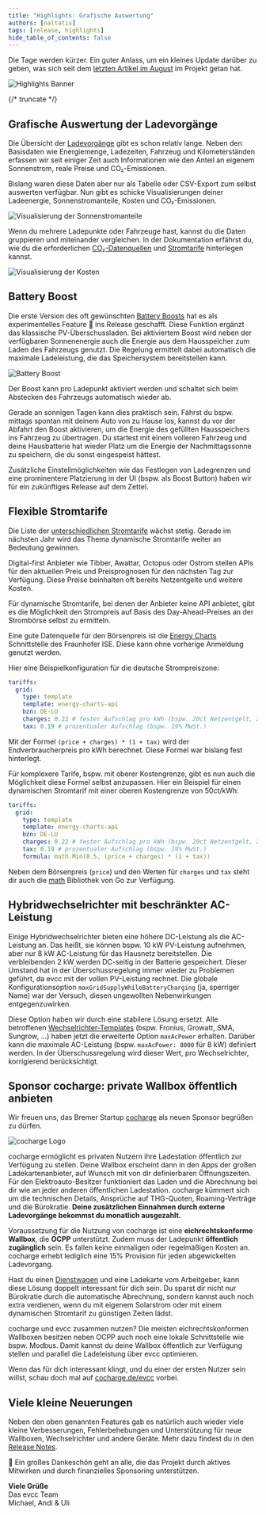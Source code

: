 ```yaml
---
title: "Highlights: Grafische Auswertung"
authors: [naltatis]
tags: [release, highlights]
hide_table_of_contents: false
---
```


Die Tage werden kürzer.
Ein guter Anlass, um ein kleines Update darüber zu geben, was sich seit dem [letzten Artikel im August](/blog/2024/08/17/highlights-14a-enwg-ocpp-loadmanagement-elli) im Projekt getan hat.

![Highlights Banner](charts-stats-banner.webp)

{/* truncate */}

## Grafische Auswertung der Ladevorgänge

Die Übersicht der [Ladevorgänge](/docs/features/sessions) gibt es schon relativ lange.
Neben den Basisdaten wie Energiemenge, Ladezeiten, Fahrzeug und Kilometerständen erfassen wir seit einiger Zeit auch Informationen wie den Anteil an eigenem Sonnenstrom, reale Preise und CO₂-Emissionen.

Bislang waren diese Daten aber nur als Tabelle oder CSV-Export zum selbst auswerten verfügbar.
Nun gibt es schicke Visualisierungen deiner Ladeenergie, Sonnenstromanteile, Kosten und CO₂-Emissionen.

![Visualisierung der Sonnenstromanteile](./ipad-stats-solar.webp)

Wenn du mehrere Ladepunkte oder Fahrzeuge hast, kannst du die Daten gruppieren und miteinander vergleichen.
In der Dokumentation erfährst du, wie du die erforderlichen [CO₂-Datenquellen](/docs/features/co2) und [Stromtarife](/docs/features/dynamic-prices) hinterlegen kannst.

![Visualisierung der Kosten](./ipad-stats-per-vehicle.webp)

## Battery Boost

Die erste Version des oft gewünschten [Battery Boosts](/docs/features/battery#batterie-boost) hat es als experimentelles Feature 🧪 ins Release geschafft.
Diese Funktion ergänzt das klassische PV-Überschussladen.
Bei aktiviertem Boost wird neben der verfügbaren Sonnenenergie auch die Energie aus dem Hausspeicher zum Laden des Fahrzeugs genutzt.
Die Regelung ermittelt dabei automatisch die maximale Ladeleistung, die das Speichersystem bereitstellen kann.

![Battery Boost](./ipad-battery-boost.webp)

Der Boost kann pro Ladepunkt aktiviert werden und schaltet sich beim Abstecken des Fahrzeugs automatisch wieder ab.

Gerade an sonnigen Tagen kann dies praktisch sein.
Fährst du bspw. mittags spontan mit deinem Auto von zu Hause los, kannst du vor der Abfahrt den Boost aktivieren, um die Energie des gefüllten Hausspeichers ins Fahrzeug zu übertragen.
Du startest mit einem volleren Fahrzeug und deine Hausbatterie hat wieder Platz um die Energie der Nachmittagssonne zu speichern, die du sonst eingespeist hättest.

Zusätzliche Einstellmöglichkeiten wie das Festlegen von Ladegrenzen und eine prominentere Platzierung in der UI (bspw. als Boost Button) haben wir für ein zukünftiges Release auf dem Zettel.

## Flexible Stromtarife

Die Liste der [unterschiedlichen Stromtarife](/docs/devices/tariffs) wächst stetig.
Gerade im nächsten Jahr wird das Thema dynamische Stromtarife weiter an Bedeutung gewinnen.

Digital-first Anbieter wie Tibber, Awattar, Octopus oder Ostrom stellen APIs für den aktuellen Preis und Preisprognosen für den nächsten Tag zur Verfügung.
Diese Preise beinhalten oft bereits Netzentgelte und weitere Kosten.
 
Für dynamische Stromtarife, bei denen der Anbieter keine API anbietet, gibt es die Möglichkeit den Strompreis auf Basis des Day-Ahead-Preises an der Strombörse selbst zu ermitteln.

Eine gute Datenquelle für den Börsenpreis ist die [Energy Charts](https://api.energy-charts.info) Schnittstelle des Fraunhofer ISE.
Diese kann ohne vorherige Anmeldung genutzt werden.

Hier eine Beispielkonfiguration für die deutsche Strompreiszone:

```yaml
tariffs:
  grid:
    type: template
    template: energy-charts-api
    bzn: DE-LU
    charges: 0.22 # fester Aufschlag pro kWh (bspw. 20ct Netzentgelt, 2ct Gebühren)
    tax: 0.19 # prozentualer Aufschlag (bspw. 19% MwSt.)
```

Mit der Formel `(price + charges) * (1 + tax)` wird der Endverbraucherpreis pro kWh berechnet.
Diese Formel war bislang fest hinterlegt.

Für komplexere Tarife, bspw. mit oberer Kostengrenze, gibt es nun auch die Möglichkeit diese Formel selbst anzupassen.
Hier ein Beispiel für einen dynamischen Stromtarif mit einer oberen Kostengrenze von 50ct/kWh:

```yaml
tariffs:
  grid:
    type: template
    template: energy-charts-api
    bzn: DE-LU
    charges: 0.22 # fester Aufschlag pro kWh (bspw. 20ct Netzentgelt, 2ct Gebühren)
    tax: 0.19 # prozentualer Aufschlag (bspw. 19% MwSt.)
    formula: math.Min(0.5, (price + charges) * (1 + tax))
```

Neben dem Börsenpreis (`price`) und den Werten für `charges` und `tax` steht dir auch die [math](https://pkg.go.dev/math) Bibliothek von Go zur Verfügung.

## Hybridwechselrichter mit beschränkter AC-Leistung

Einige Hybridwechselrichter bieten eine höhere DC-Leistung als die AC-Leistung an.
Das heißt, sie können bspw. 10 kW PV-Leistung aufnehmen, aber nur 8 kW AC-Leistung für das Hausnetz bereitstellen.
Die verbleibenden 2 kW werden DC-seitig in der Batterie gespeichert.
Dieser Umstand hat in der Überschussregelung immer wieder zu Problemen geführt, da evcc mit der vollen PV-Leistung rechnet.
Die globale Konfigurationsoption `maxGridSupplyWhileBatteryCharging` (ja, sperriger Name) war der Versuch, diesen ungewollten Nebenwirkungen entgegenzuwirken.

Diese Option haben wir durch eine stabilere Lösung ersetzt.
Alle betroffenen [Wechselrichter-Templates](/docs/devices/meters) (bspw. Fronius, Growatt, SMA, Sungrow, ...) haben jetzt die erweiterte Option `maxAcPower` erhalten.
Darüber kann die maximale AC-Leistung (bspw. `maxAcPower: 8000` für 8 kW) definiert werden.
In der Überschussregelung wird dieser Wert, pro Wechselrichter, korrigierend berücksichtigt.

## Sponsor cocharge: private Wallbox öffentlich anbieten

Wir freuen uns, das Bremer Startup [cocharge](https://cocharge.de/evcc) als neuen Sponsor begrüßen zu dürfen.

![cocharge Logo](./cocharge.webp)

cocharge ermöglicht es privaten Nutzern ihre Ladestation öffentlich zur Verfügung zu stellen.
Deine Wallbox erscheint dann in den Apps der großen Ladekartenanbieter, auf Wunsch mit von dir definierbaren Öffnungszeiten.
Für den Elektroauto-Besitzer funktioniert das Laden und die Abrechnung bei dir wie an jeder anderen öffentlichen Ladestation.
cocharge kümmert sich um die technischen Details, Ansprüche auf THG-Quoten, Roaming-Verträge und die Bürokratie.
**Deine zusätzlichen Einnahmen durch externe Ladevorgänge bekommst du monatlich ausgezahlt.**

Voraussetzung für die Nutzung von cocharge ist eine **eichrechtskonforme Wallbox**, die **OCPP** unterstützt.
Zudem muss der Ladepunkt **öffentlich zugänglich** sein.
Es fallen keine einmaligen oder regelmäßigen Kosten an.
cocharge erhebt lediglich eine 15% Provision für jeden abgewickelten Ladevorgang.

Hast du einen [Dienstwagen](https://cocharge.de/dienstwagen-laden) und eine Ladekarte vom Arbeitgeber, kann diese Lösung doppelt interessant für dich sein.
Du sparst dir nicht nur Bürokratie durch die automatische Abrechnung, sondern kannst auch noch extra verdienen, wenn du mit eigenem Solarstrom oder mit einem dynamischen Stromtarif zu günstigen Zeiten lädst.

cocharge und evcc zusammen nutzen?
Die meisten eichrechtskonformen Wallboxen besitzen neben OCPP auch noch eine lokale Schnittstelle wie bspw. Modbus.
Damit kannst du deine Wallbox öffentlich zur Verfügung stellen und parallel die Ladeleistung über evcc optimieren.

Wenn das für dich interessant klingt, und du einer der ersten Nutzer sein willst, schau doch mal auf [cocharge.de/evcc](https://cocharge.de/evcc) vorbei.

## Viele kleine Neuerungen

Neben den oben genannten Features gab es natürlich auch wieder viele kleine Verbesserungen, Fehlerbehebungen und Unterstützung für neue Wallboxen, Wechselrichter und andere Geräte.
Mehr dazu findest du in den [Release Notes](https://github.com/evcc-io/evcc/releases).

💚 Ein großes Dankeschön geht an alle, die das Projekt durch aktives Mitwirken und durch finanzielles Sponsoring unterstützen.

**Viele Grüße**<br/>
Das evcc Team<br/>
Michael, Andi & Uli